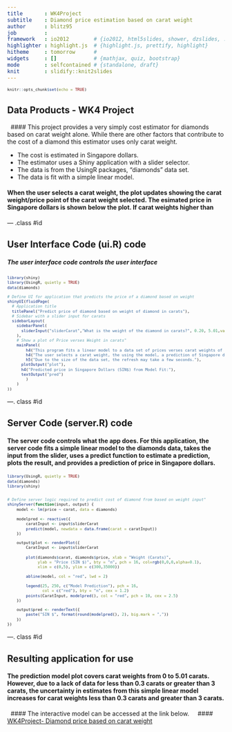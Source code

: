 ```yaml
---
title       : WK4Project
subtitle    : Diamond price estimation based on carat weight
author      : blitz95
job         : 
framework   : io2012        # {io2012, html5slides, shower, dzslides, ...}
highlighter : highlight.js  # {highlight.js, prettify, highlight}
hitheme     : tomorrow      # 
widgets     : []            # {mathjax, quiz, bootstrap}
mode        : selfcontained # {standalone, draft}
knit        : slidify::knit2slides
---
```



<style type = "text/css">

code.r{
    font-size: 9px;
}

</style>

```r
knitr::opts_chunk$set(echo = TRUE)
```

## Data Products  - WK4 Project   
&nbsp;
#### This project provides a very simply cost estimator for diamonds based on carat weight alone.  While there are other factors that contribute to the cost of a diamond this estimator uses only carat weight.

- The cost is estimated in Singapore dollars.
- The estimator uses a Shiny application with a slider selector. 
- The data is from the UsingR packages, "diamonds" data set.
- The data is fit with a simple linear model.

#### When the user selects a carat weight, the plot updates showing the carat weight/price point of the carat weight selected.  The esimated price in Singapore dollars is shown below the plot. If carat weights higher than 

--- .class #id 

## User Interface Code (ui.R) code  

##### The user interface code controls the user interface

```r
library(shiny)
library(UsingR, quietly = TRUE)
data(diamonds)

# Define UI for application that predicts the price of a diamond based on weight
shinyUI(fluidPage(
  # Application title
  titlePanel("Predict price of diamond based on weight of diamond in carats"),
  # Sidebar with a slider input for carats
  sidebarLayout(
    sidebarPanel(
      sliderInput("sliderCarat","What is the weight of the diamond in carats?", 0.20, 5.01,value = 2.5)
    ),
    # Show a plot of Price verses Weight in carats"
    mainPanel(
        h4("This program fits a linear model to a data set of prices verses carat weights of diamonds"),
        h4("The user selects a carat weight, the using the model, a prediction of Singapore dollar cost is presented"),
        h5("Due to the size of the data set, the refresh may take a few seconds."),  
      plotOutput("plot"),
      h4("Predicted price in Singapore Dollars (SIN$) from Model Fit:"),
      textOutput("pred")
        )
    )
))
```

---. class #id

## Server Code (server.R) code

#### The server code controls what the app does.  For this application, the server code fits a simple linear model to the diamonds data, takes the input from the slider, uses a predict function to estimate a prediction, plots the result, and provides a prediction of price in Singapore dollars.

```r
library(UsingR, quietly = TRUE)
data(diamonds)
library(shiny)


# Define server logic required to predict cost of diamond from based on weight input"
shinyServer(function(input, output) {
    model <- lm(price ~ carat, data = diamonds)
    
    modelpred <- reactive({
        caratInput <- input$sliderCarat
        predict(model, newdata = data.frame(carat = caratInput))
    })    

    output$plot <- renderPlot({
        CaratInput <- input$sliderCarat
        
        plot(diamonds$carat, diamonds$price, xlab = "Weight (Carats)", 
             ylab = "Price (SIN $)", bty = "n", pch = 16, col=rgb(0,0,0,alpha=0.1),
             xlim = c(0,5), ylim = c(300,35000))

        abline(model, col = "red", lwd = 2)
            
        legend(25, 250, c("Model Prediction"), pch = 16,
               col = c("red"), bty = "n", cex = 1.2)
        points(CaratInput, modelpred(), col = "red", pch = 10, cex = 2.5)
    })

    output$pred <- renderText({
        paste("SIN $", format(round(modelpred(), 2), big.mark = ","))
    })
})
```

---. class #id

## Resulting application for use

#### The prediction model plot covers carat weights from 0 to 5.01 carats.  However, due to a lack of data for  less than 0.3 carats or greater than 3 carats, the uncertainty in estimates from this simple linear model increases for carat weights less than 0.3 carats and greater than 3 carats. 
&nbsp;
#### The interactive model can be accessed at the link below.
&nbsp;
&nbsp;
#### [WK4Project- Diamond price based on carat weight](https://blitz95.shinyapps.io/WK4Project/)


